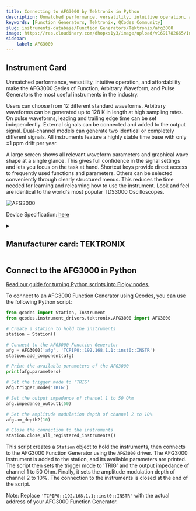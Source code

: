 ```yaml
---
title: Connecting to AFG3000 by Tektronix in Python
description: Unmatched performance, versatility, intuitive operation, and affordability make the AFG3000 Series of Function, Arbitrary Waveform, and Pulse Generators the most useful instruments in the industry.  Users can choose from 12 different standard waveforms. Arbitrary waveforms can be generated up to 128 K in length at high sampling rates. On pulse waveforms, leading and trailing edge time can be set independently. External signals can be connected and added to the output signal. Dual-channel models can generate two identical or completely different signals. All instruments feature a highly stable time base with only ±1 ppm drift per year.  A large screen shows all relevant waveform parameters and graphical wave shape at a single glance. This gives full confidence in the signal settings and lets you focus on the task at hand. Shortcut keys provide direct access to frequently used functions and parameters. Others can be selected conveniently through clearly structured menus. This reduces the time needed for learning and relearning how to use the instrument. Look and feel are identical to the world's most popular TDS3000 Oscilloscopes.
keywords: [Function Generators, Tektronix, QCodes Community] 
slug: instruments-database/Function Generators/Tektronix/afg3000 
image: https://res.cloudinary.com/dhopxs1y3/image/upload/v1691782665/Instruments/Function%20Generators/AFG3000/AFG3000.webp
sidebar:
    label: AFG3000 
---
```



## Instrument Card

Unmatched performance, versatility, intuitive operation, and affordability make the AFG3000 Series of Function, Arbitrary Waveform, and Pulse Generators the most useful instruments in the industry.

Users can choose from 12 different standard waveforms. Arbitrary waveforms can be generated up to 128 K in length at high sampling rates. On pulse waveforms, leading and trailing edge time can be set independently. External signals can be connected and added to the output signal. Dual-channel models can generate two identical or completely different signals. All instruments feature a highly stable time base with only ±1 ppm drift per year.

A large screen shows all relevant waveform parameters and graphical wave shape at a single glance. This gives full confidence in the signal settings and lets you focus on the task at hand. Shortcut keys provide direct access to frequently used functions and parameters. Others can be selected conveniently through clearly structured menus. This reduces the time needed for learning and relearning how to use the instrument. Look and feel are identical to the world's most popular TDS3000 Oscilloscopes.

![AFG3000](https://res.cloudinary.com/dhopxs1y3/image/upload/v1691782665/Instruments/Function%20Generators/AFG3000/AFG3000.webp)

Device Specification: [here](https://download.tek.com/datasheet/AFG3000_Series_Arbitrary-Function_Generators_Datasheet_76W-18656-5.pdf)

<details style={{ marginTop: "15px"}}>
<summary><h2 style={{display:'inline'}}>Manufacturer card: TEKTRONIX</h2></summary>

![TEKTRONIX](https://res.cloudinary.com/dhopxs1y3/image/upload/v1692806108/Instruments/Vendor%20Logos/Tektronix.png)

Tektronix, Inc., historically widely known as Tek, is an American company best known for manufacturing test and measurement devices such as [oscilloscopes](https://en.wikipedia.org/wiki/Oscilloscope), [logic analyzers](https://en.wikipedia.org/wiki/Logic_analyzer), and video and mobile test protocol equipment.

- Headquarters: USA
- Yearly Revenue (millions, USD): 5800
- Vendor Website: [here](https://www.tek.com/en)

</details>


<FeaturedInstrumentVideo category="FUNCTION_GENERATORS" />

## Connect to the AFG3000 in Python

[Read our guide for turning Python scripts into Flojoy nodes.](https://docs.flojoy.ai/contribution/blocks/custom-flojoy-block/)



<Tabs>
<TabItem value="Flojoy" label="Flojoy" className="flojoy-instrument-tabs">

<SectionsCard category="FUNCTION_GENERATORS" manufacturer="Tektronix"></SectionsCard>

</TabItem>
<TabItem value="QCodes Community" label="QCodes Community">

To connect to an AFG3000 Function Generator using Qcodes, you can use the following Python script:

```python
from qcodes import Station, Instrument
from qcodes.instrument_drivers.tektronix.AFG3000 import AFG3000

# Create a station to hold the instruments
station = Station()

# Connect to the AFG3000 Function Generator
afg = AFG3000('afg', 'TCPIP0::192.168.1.1::inst0::INSTR')
station.add_component(afg)

# Print the available parameters of the AFG3000
print(afg.parameters)

# Set the trigger mode to 'TRIG'
afg.trigger_mode('TRIG')

# Set the output impedance of channel 1 to 50 Ohm
afg.impedance_output1(50)

# Set the amplitude modulation depth of channel 2 to 10%
afg.am_depth2(10)

# Close the connection to the instruments
station.close_all_registered_instruments()
```

This script creates a `Station` object to hold the instruments, then connects to the AFG3000 Function Generator using the `AFG3000` driver. The AFG3000 instrument is added to the station, and its available parameters are printed. The script then sets the trigger mode to 'TRIG' and the output impedance of channel 1 to 50 Ohm. Finally, it sets the amplitude modulation depth of channel 2 to 10%. The connection to the instruments is closed at the end of the script.

Note: Replace `'TCPIP0::192.168.1.1::inst0::INSTR'` with the actual address of your AFG3000 Function Generator.

</TabItem>
</Tabs>